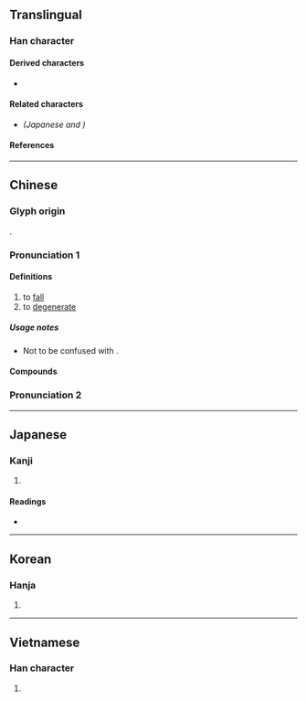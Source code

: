 {{also|堕|墜}}
{{character info/new}}
==Translingual==
{{Han simplified forms|墮|[[堕]]|堕}}

===Han character===
{{Han char|rn=32|rad=土|as=12|sn=15|four=74104|canj=NBG,XNBG|ids=⿱隋土}}

====Derived characters====
* {{l|mul|[[𡃏]], [[𭐄]], [[𣟁]], [[𥶴]]}}

====Related characters====
* {{l|mul|[[堕]]}} ''(Japanese {{w|shinjitai}} and {{w|simplified Chinese}})''

====References====
{{Han ref|kx=0239.110|dkj=05481|dj=0478.120|hdz=10484.030|uh=58AE}}

----

==Chinese==
{{zh-forms|s=堕|alt=𫝡}}

===Glyph origin===
{{Han etym}}
{{Han compound|隋|土|c1=p|c2=s|ls=psc}}.

===Pronunciation 1===
{{zh-pron
|m=duò
|c=do6
|mn=ml:tō/qz:tō͘/tw:tūi
|mc=2+3
|oc=1,1+2
|cat=v
}}

====Definitions====
{{zh-hanzi}}

# to [[fall]]
# to [[degenerate]]

=====Usage notes=====
* Not to be confused with {{zh-l|墜}}.

====Compounds====
{{zh-der|墮馬|墮胎|呱呱墮地|墮落|墮負|如墮煙霧|墮淚|功墮垂成|心膽墮地|倭墮髻|偎慵墮懶|偷墮|墮雲霧中|墮珥遺簪|墮業|墮崖|墮地|墮車|撇呆打墮|白墮|捨墮|瀝膽墮肝|騎者善墮|金谷墮樓|自甘墮落|遺簪墮履}}
===Pronunciation 2===
{{zh-see|隳|v}}
----

==Japanese==
{{ja-kanji forms|堕|墮}}

===Kanji===
{{ja-kanji|grade=|rs=土12|shin=堕}}

# {{defn|lang=ja|sort=土12}}

====Readings====
* {{ja-readings|on=[[だ]] (da)|kun=[[くずれ]] (kuzureru), [[くずす]] (kuzusu), [[おちる]] (ochiru)}}

----

==Korean==

===Hanja===
{{ko-hanja|hangeul=타|rv=ta|mr=t'a}}

# {{defn|lang=ko|sort=土12}}

----

==Vietnamese==

===Han character===
{{vi-hantu|[[đoạ]], [[đụi]], [[doạ]], [[dụa]]|rs=土12}}

# {{defn|lang=vi}}